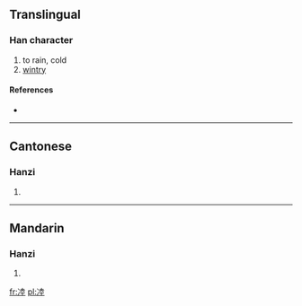 ==Translingual==

===Han character===
{{Han char|rn=15|rad=冫|as=08|sn=10|four=|canj=戈一土金土 (IMGCG)}}

# to rain, cold
# [[wintry]]

====References====
* {{Han ref|kx=0132.340|hdz=10298.020|uh=34D0|ud=13520}}

----

==Cantonese==

===Hanzi===
{{yue-hanzi|jyut=|y=luk6}}

# {{defn|lang=yue|sort=冫08}}

----

==Mandarin==

===Hanzi===
{{cmn-hanzi|pin=[[lù]] ([[lu4]])|wg=lu<sup>4</sup>}}

# {{defn|lang=cmn|sort=冫08}}

[[fr:㓐]]
[[pl:㓐]]